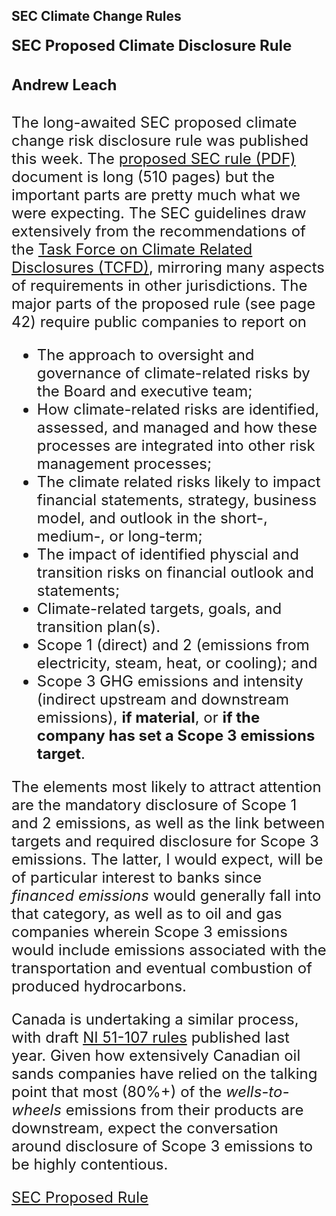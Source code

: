 ## SEC Climate Change Rules
#### <font size="+2"> SEC Proposed Climate Disclosure Rule
#### Andrew Leach

<!-- <center>![](stories/sec_1.png)</center> -->
<!-- <br> -->
The long-awaited SEC proposed climate change risk disclosure rule was published this week. The [proposed SEC rule (PDF)](https://www.sec.gov/rules/proposed/2022/33-11042.pdf) document is long (510 pages) but the important parts are pretty much what we were expecting. The SEC guidelines draw extensively from the recommendations of the [Task Force on Climate Related Disclosures (TCFD)](https://assets.bbhub.io/company/sites/60/2020/10/TCFD_Booklet_FNL_Digital_March-2020.pdf), mirroring many aspects of requirements in other jurisdictions. The major parts of the proposed rule (see page 42) require public companies to report on

* The approach to oversight and governance of climate-related risks by the Board and executive team;
* How climate-related risks are identified, assessed, and managed and how these processes are integrated into other risk management processes;
* The climate related risks likely to impact financial statements, strategy, business model, and outlook in the short-, medium-, or long-term;
* The impact of identified physcial and transition risks on financial outlook and statements; 
* Climate-related targets, goals, and transition plan(s).
* Scope 1 (direct) and 2 (emissions from electricity, steam, heat, or cooling); and
* Scope 3 GHG emissions and intensity (indirect upstream and downstream emissions), **if material**, or **if the company has set a Scope 3 emissions target**.


The elements most likely to attract attention are the mandatory disclosure of Scope 1 and 2 emissions, as well as the link between targets and required disclosure for Scope 3 emissions. The latter, I would expect, will be of particular interest to banks since *financed emissions* would generally fall into that category, as well as to oil and gas companies wherein Scope 3 emissions would include emissions associated with the transportation and eventual combustion of produced hydrocarbons.

Canada is undertaking a similar process, with draft [NI 51-107 rules](https://www.osc.ca/en/securities-law/instruments-rules-policies/5/51-107/51-107-consultation-climate-related-disclosure-update-and-csa-notice-and-request-comment-proposed) published last year. Given how extensively Canadian oil sands companies have relied on the talking point that most (80%+) of the *wells-to-wheels* emissions from their products are downstream, expect the conversation around disclosure of Scope 3 emissions to be highly contentious. 


[SEC Proposed Rule](https://www.sec.gov/rules/proposed/2022/33-11042.pdf)


